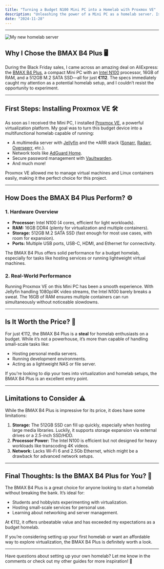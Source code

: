 ```yaml
---
title: "Turning a Budget N100 Mini PC into a Homelab with Proxmox VE"
description: "Unleashing the power of a Mini PC as a homelab server. Is it worth the investment?"
date: "2024-11-28"
---
```



---

![My new homelab server](./new-homelab.jpg)

## Why I Chose the BMAX B4 Plus 🖥️

During the Black Friday sales, I came across an amazing deal on AliExpress: the [BMAX B4 Plus](https://aliexpress.com/item/1005007036843065.html), a compact Mini PC with an [Intel N100](https://www.intel.com/content/www/us/en/products/sku/231803/intel-processor-n100-6m-cache-up-to-3-40-ghz/specifications.html) processor, 16GB of RAM, and a 512GB M.2 SATA SSD—all for just **€112**. The specs immediately caught my attention as a potential homelab setup, and I couldn’t resist the opportunity to experiment.

---

## First Steps: Installing Proxmox VE 🛠️

As soon as I received the Mini PC, I installed [Proxmox VE](https://www.proxmox.com/en/proxmox-virtual-environment/overview), a powerful virtualization platform. My goal was to turn this budget device into a multifunctional homelab capable of running:

- A multimedia server with [Jellyfin](https://jellyfin.org/) and the *ARR stack ([Sonarr](https://sonarr.tv/), [Radarr](https://radarr.video/), [Overseerr](https://overseerr.dev/), etc.).
- Network tools like [AdGuard Home](https://adguard.com/en/adguard-home/overview.html).
- Secure password management with [Vaultwarden](https://github.com/dani-garcia/vaultwarden).
- And much more!

Proxmox VE allowed me to manage virtual machines and Linux containers easily, making it the perfect choice for this project.

---

## How Does the BMAX B4 Plus Perform? ⚙️

### 1. Hardware Overview
- **Processor:** Intel N100 (4 cores, efficient for light workloads).
- **RAM:** 16GB DDR4 (plenty for virtualization and multiple containers).
- **Storage:** 512GB M.2 SATA SSD (fast enough for most use cases, with room for expansion).
- **Ports:** Multiple USB ports, USB-C, HDMI, and Ethernet for connectivity.

The BMAX B4 Plus offers solid performance for a budget homelab, especially for tasks like hosting services or running lightweight virtual machines.

### 2. Real-World Performance
Running Proxmox VE on this Mini PC has been a smooth experience. With Jellyfin handling 1080p/4K video streams, the Intel N100 barely breaks a sweat. The 16GB of RAM ensures multiple containers can run simultaneously without noticeable slowdowns.

---

## Is It Worth the Price? 💸
For just €112, the BMAX B4 Plus is a **steal** for homelab enthusiasts on a budget. While it’s not a powerhouse, it’s more than capable of handling small-scale tasks like:
- Hosting personal media servers.
- Running development environments.
- Acting as a lightweight NAS or file server.

<Callout type="info">
If you're looking to dip your toes into virtualization and homelab setups, the BMAX B4 Plus is an excellent entry point.
</Callout>

---

## Limitations to Consider ⚠️
While the BMAX B4 Plus is impressive for its price, it does have some limitations:
1. **Storage:** The 512GB SSD can fill up quickly, especially when hosting large media libraries. Luckily, it supports storage expansion via external drives or a 2.5-inch SSD/HDD.
2. **Processor Power:** The Intel N100 is efficient but not designed for heavy workloads like transcoding 4K videos.
3. **Network:** Lacks Wi-Fi 6 and 2.5Gb Ethernet, which might be a drawback for advanced network setups.

---

## Final Thoughts: Is the BMAX B4 Plus for You? 🤔
The BMAX B4 Plus is a great choice for anyone looking to start a homelab without breaking the bank. It’s ideal for:
- Students and hobbyists experimenting with virtualization.
- Hosting small-scale services for personal use.
- Learning about networking and server management.

At €112, it offers unbeatable value and has exceeded my expectations as a budget homelab.

<Callout>
If you’re considering setting up your first homelab or want an affordable way to explore virtualization, the BMAX B4 Plus is definitely worth a look.
</Callout>

---

Have questions about setting up your own homelab? Let me know in the comments or check out my other guides for more inspiration! 🚀